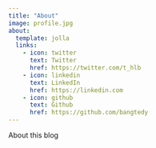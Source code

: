 ```yaml
---
title: "About"
image: profile.jpg
about:
  template: jolla
  links:
    - icon: twitter
      text: Twitter
      href: https://twitter.com/t_hlb
    - icon: linkedin
      text: LinkedIn
      href: https://linkedin.com
    - icon: github
      text: Github
      href: https://github.com/bangtedy
---
```


About this blog
